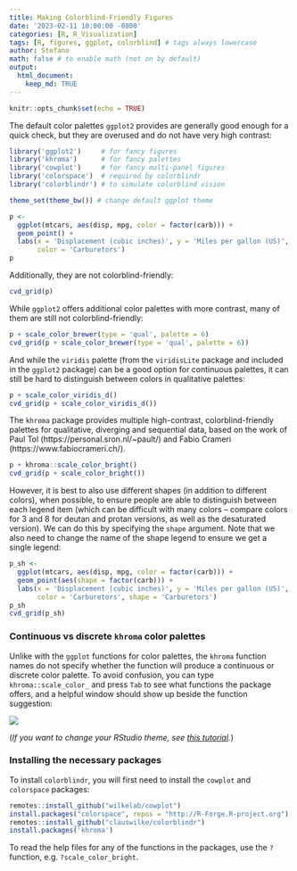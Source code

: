 ```yaml
---
title: Making Colorblind-Friendly Figures
date: '2023-02-11 10:00:00 -0800'
categories: [R, R_Visualization]
tags: [R, figures, ggplot, colorblind] # tags always lowercase
author: Stefano
math: false # to enable math (not on by default)
output: 
  html_document:
    keep_md: TRUE
---
```


<!-- https://chirpy.cotes.page/posts/write-a-new-post/ -->

```r
knitr::opts_chunk$set(echo = TRUE)
```

The default color palettes `ggplot2` provides are generally good enough for a quick check, but they are overused and do not have very high contrast:

```r
library('ggplot2')     # for fancy figures
library('khroma')      # for fancy palettes
library('cowplot')     # for fancy multi-panel figures
library('colorspace')  # required by colorblindr
library('colorblindr') # to simulate colorblind vision

theme_set(theme_bw()) # change default ggplot theme

p <-
  ggplot(mtcars, aes(disp, mpg, color = factor(carb))) +
  geom_point() +
  labs(x = 'Displacement (cubic inches)', y = 'Miles per gallon (US)',
       color = 'Carburetors')
p
```

Additionally, they are not colorblind-friendly:

```r
cvd_grid(p)
```

While `ggplot2` offers additional color palettes with more contrast, many of them are still not colorblind-friendly:

```r
p + scale_color_brewer(type = 'qual', palette = 6)
cvd_grid(p + scale_color_brewer(type = 'qual', palette = 6))
```

And while the `viridis` palette (from the `viridisLite` package and included in the `ggplot2` package) can be a good option for continuous palettes, it can still be hard to distinguish between colors in qualitative palettes:

```r
p + scale_color_viridis_d()
cvd_grid(p + scale_color_viridis_d())
```

The `khroma` package provides multiple high-contrast, colorblind-friendly palettes for qualitative, diverging and sequential data, based on the work of Paul Tol (https://personal.sron.nl/~pault/) and Fabio Crameri (https://www.fabiocrameri.ch/).

```r
p + khroma::scale_color_bright()
cvd_grid(p + scale_color_bright())
```

However, it is best to also use different shapes (in addition to different colors), when possible, to ensure people are able to distinguish between each legend item (which can be difficult with many colors -- compare colors for 3 and 8 for deutan and protan versions, as well as the desaturated version). We can do this by specifying the `shape` argument. Note that we also need to change the name of the shape legend to ensure we get a single legend:

```r
p_sh <-
  ggplot(mtcars, aes(disp, mpg, color = factor(carb))) +
  geom_point(aes(shape = factor(carb))) +
  labs(x = 'Displacement (cubic inches)', y = 'Miles per gallon (US)',
       color = 'Carburetors', shape = 'Carburetors')
p_sh
cvd_grid(p_sh)
```

### Continuous vs discrete `khroma` color palettes

Unlike with the `ggplot` functions for color palettes, the `khroma` function names do not specify whether the function will produce a continuous or discrete color palette. To avoid confusion, you can type `khroma::scale_color_` and press `Tab` to see what functions the package offers, and a helpful window should show up beside the function suggestion:

![](images/khroma-function-help.png)

(*If you want to change your RStudio theme, see [this tutorial](https://csc-ubc-okanagan.github.io/R-Python-Blog/posts/changing-rstudio-theme/).*)

### Installing the necessary packages

To install `colorblindr`, you will first need to install the `cowplot` and `colorspace` packages:

```r
remotes::install_github("wilkelab/cowplot")
install.packages("colorspace", repos = "http://R-Forge.R-project.org")
remotes::install_github("clauswilke/colorblindr")
install.packages('khroma')
```

To read the help files for any of the functions in the packages, use the `?` function, e.g. `?scale_color_bright`.
